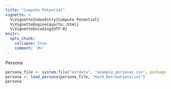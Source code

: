 ```yaml
---
title: "Compute Potential"
vignette: >
  %\VignetteIndexEntry{Compute Potential}
  %\VignetteEngine{quarto::html}
  %\VignetteEncoding{UTF-8}
knitr:
  opts_chunk:
    collapse: true
    comment: '#>'
---
```



Persona

```r
persona_file <- system.file("extdata", "example_personas.csv", package = "biodt.recreation")
persona <- load_persona(persona_file, "Hard_Recreationalist")
persona
```
